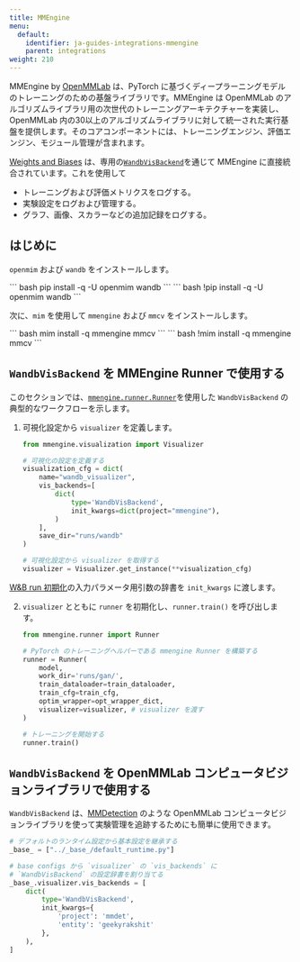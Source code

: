```yaml
---
title: MMEngine
menu:
  default:
    identifier: ja-guides-integrations-mmengine
    parent: integrations
weight: 210
---
```


MMEngine by [OpenMMLab](https://github.com/open-mmlab) は、PyTorch に基づくディープラーニングモデルのトレーニングのための基盤ライブラリです。MMEngine は OpenMMLab のアルゴリズムライブラリ用の次世代のトレーニングアーキテクチャーを実装し、OpenMMLab 内の30以上のアルゴリズムライブラリに対して統一された実行基盤を提供します。そのコアコンポーネントには、トレーニングエンジン、評価エンジン、モジュール管理が含まれます。

[Weights and Biases](https://wandb.ai/site) は、専用の[`WandbVisBackend`](https://mmengine.readthedocs.io/en/latest/api/generated/mmengine.visualization.WandbVisBackend.html#mmengine.visualization.WandbVisBackend)を通じて MMEngine に直接統合されています。これを使用して
- トレーニングおよび評価メトリクスをログする。
- 実験設定をログおよび管理する。
- グラフ、画像、スカラーなどの追加記録をログする。

## はじめに

`openmim` および `wandb` をインストールします。

<Tabs>
<Tab title="Command Line">
``` bash
pip install -q -U openmim wandb
```
</Tab>
<Tab title="Notebook">
``` bash
!pip install -q -U openmim wandb
```
</Tab>
</Tabs>

次に、`mim` を使用して `mmengine` および `mmcv` をインストールします。

<Tabs>
<Tab title="Command Line">
``` bash
mim install -q mmengine mmcv
```
</Tab>
<Tab title="Notebook">
``` bash
!mim install -q mmengine mmcv
```
</Tab>
</Tabs>

## `WandbVisBackend` を MMEngine Runner で使用する

このセクションでは、[`mmengine.runner.Runner`](https://mmengine.readthedocs.io/en/latest/api/generated/mmengine.runner.Runner.html#mmengine.runner.Runner)を使用した `WandbVisBackend` の典型的なワークフローを示します。

1. 可視化設定から `visualizer` を定義します。

    ```python
    from mmengine.visualization import Visualizer

    # 可視化の設定を定義する
    visualization_cfg = dict(
        name="wandb_visualizer",
        vis_backends=[
            dict(
                type='WandbVisBackend',
                init_kwargs=dict(project="mmengine"),
            )
        ],
        save_dir="runs/wandb"
    )

    # 可視化設定から visualizer を取得する
    visualizer = Visualizer.get_instance(**visualization_cfg)
    ```

    <Note>
[W&B run 初期化](/ja/ref/python/init)の入力パラメータ用引数の辞書を `init_kwargs` に渡します。
</Note>

2. `visualizer` とともに `runner` を初期化し、`runner.train()` を呼び出します。

    ```python
    from mmengine.runner import Runner

    # PyTorch のトレーニングヘルパーである mmengine Runner を構築する
    runner = Runner(
        model,
        work_dir='runs/gan/',
        train_dataloader=train_dataloader,
        train_cfg=train_cfg,
        optim_wrapper=opt_wrapper_dict,
        visualizer=visualizer, # visualizer を渡す
    )

    # トレーニングを開始する
    runner.train()
    ```

## `WandbVisBackend` を OpenMMLab コンピュータビジョンライブラリで使用する

`WandbVisBackend` は、[MMDetection](https://mmdetection.readthedocs.io/) のような OpenMMLab コンピュータビジョンライブラリを使って実験管理を追跡するためにも簡単に使用できます。

```python
# デフォルトのランタイム設定から基本設定を継承する
_base_ = ["../_base_/default_runtime.py"]

# base configs から `visualizer` の `vis_backends` に
# `WandbVisBackend` の設定辞書を割り当てる
_base_.visualizer.vis_backends = [
    dict(
        type='WandbVisBackend',
        init_kwargs={
            'project': 'mmdet',
            'entity': 'geekyrakshit'
        },
    ),
]
```